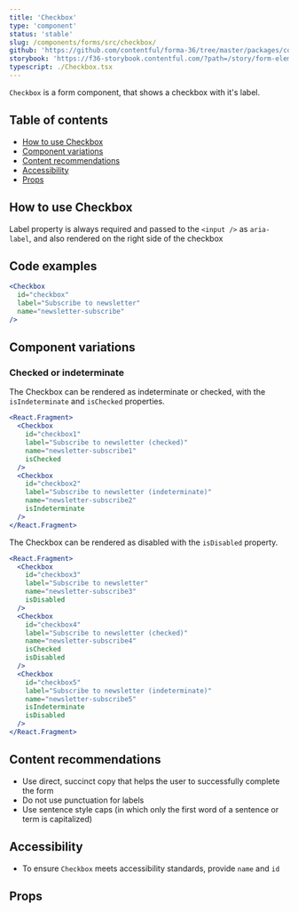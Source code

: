 ```yaml
---
title: 'Checkbox'
type: 'component'
status: 'stable'
slug: /components/forms/src/checkbox/
github: 'https://github.com/contentful/forma-36/tree/master/packages/components/forms/src/checkbox'
storybook: 'https://f36-storybook.contentful.com/?path=/story/form-elements-checkbox--basic'
typescript: ./Checkbox.tsx
---
```


`Checkbox` is a form component, that shows a checkbox with it's label.

## Table of contents

- [How to use Checkbox](#how-to-use-checkbox)
- [Component variations](#component-variations)
- [Content recommendations](#content-recommendations)
- [Accessibility](#accessibility)
- [Props](#props)

## How to use Checkbox

Label property is always required and passed to the `<input />` as `aria-label`, and also rendered on the right side of the checkbox

## Code examples

```jsx
<Checkbox
  id="checkbox"
  label="Subscribe to newsletter"
  name="newsletter-subscribe"
/>
```

## Component variations

### Checked or indeterminate

The Checkbox can be rendered as indeterminate or checked, with the `isIndeterminate` and `isChecked` properties.

```jsx
<React.Fragment>
  <Checkbox
    id="checkbox1"
    label="Subscribe to newsletter (checked)"
    name="newsletter-subscribe1"
    isChecked
  />
  <Checkbox
    id="checkbox2"
    label="Subscribe to newsletter (indeterminate)"
    name="newsletter-subscribe2"
    isIndeterminate
  />
</React.Fragment>
```

The Checkbox can be rendered as disabled with the `isDisabled` property.

```jsx
<React.Fragment>
  <Checkbox
    id="checkbox3"
    label="Subscribe to newsletter"
    name="newsletter-subscribe3"
    isDisabled
  />
  <Checkbox
    id="checkbox4"
    label="Subscribe to newsletter (checked)"
    name="newsletter-subscribe4"
    isChecked
    isDisabled
  />
  <Checkbox
    id="checkbox5"
    label="Subscribe to newsletter (indeterminate)"
    name="newsletter-subscribe5"
    isIndeterminate
    isDisabled
  />
</React.Fragment>
```

## Content recommendations

- Use direct, succinct copy that helps the user to successfully complete the form
- Do not use punctuation for labels
- Use sentence style caps (in which only the first word of a sentence or term is capitalized)

## Accessibility

- To ensure `Checkbox` meets accessibility standards, provide `name` and `id`

## Props


<Props of="Checkbox" />
